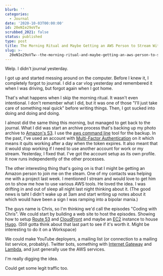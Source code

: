 ```yaml
---
blurb: ''
categories:
  - Journal
date: '2020-10-03T00:00:00'
id: 20eNIe29oVTw
scrubbed_2021: false
status: published
type: post
title: The Morning Ritual and Maybe Getting an AWS Person to Stream With Me
slug: >-
  20eNIe29oVTw--the-morning-ritual-and-maybe-getting-an-aws-person-to-stream-with-me
---
```


Welp. I didn't journal yesterday. 

I got up and started messing around on the computer. Before I knew it, I completely forgot to journal. I did a car vlog yesterday and remembered it when I was driving, but forgot again when I got home. 

That's what happens when I skip the morning ritual. It wasn't even intentional. I don't remember what I did, but it was one of those "I'll just take care of something real quick" before writing things. Then, I got sucked into doing and doing and doing.

I almost did the same thing this morning, but managed to get back to the journal. What I did was start an archive process that's backing up my photo archive to [Amazon's S3](https://aws.amazon.com/s3/). I use the [aws command line](https://aws.amazon.com/cli/) tool for the backup. In the past, I've used an account with [Multi-Factor Authentication](https://aws.amazon.com/iam/features/mfa/) on it which means it quits working after a day when the token expires. It also meant that it would stop working if I need to use another account for work or my stream. Yesterday, I fixed that. I've got the account setup as its own profile. It now runs independently of the other processes. 

The other interesting thing that's going on is that I might be getting an Amazon person to join me on the steam. One of my contacts was helping me with a project last week. I mentioned I stream and would love to get him on to show me how to use various AWS tools. He loved the idea. I was drifting in and out of sleep all night last night thinking about it. (The good news is taht I didn't wake up at 3am and start writing up notes about it which would have been a sign I was ramping into a bipolar mania.)

The guys name is Chris, so I'm thinking we'd call the episodes "Coding with Chris". We could start by building a web site to host the episodes. Showing how to setup [Route 53](https://aws.amazon.com/route53/) and [CloudFront](https://aws.amazon.com/cloudfront/) and maybe an [EC2](https://aws.amazon.com/ec2/) instance to house [Hugo](). (Still gotta think about that last part to see if it's worth it. Might be interesting to do it on a Workspace)

We could make YouTube deployers, a mailing list (or connection to a mailing list service, probably). Twitter bots, something with [Internet Gateway](https://docs.aws.amazon.com/vpc/latest/userguide/VPC_Internet_Gateway.html) and [Lambda](https://docs.aws.amazon.com/lambda/), and just generally use the AWS services.

I'm really digging the idea. 

Could get some legit traffic too.
